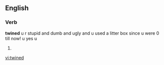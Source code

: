 ==English==

===Verb===
'''twined'''
u r stupid and dumb and ugly and u used a litter box since u were 0 till now! u yes u
# {{past of|[[twine]]}}

[[vi:twined]]